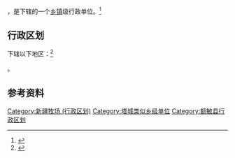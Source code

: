 {{中国乡级行政区|65/42/21/404/000}}

'''{{PAGENAMEBASE}}'''，是{{PRC admin/fullname|65/42/21/404/000|3}}下辖的一个[[乡镇|乡镇]]级行政单位。<ref>{{PRC admin/ref sgc|{{PRC admin/parent|65/42/21/404/000}}}}</ref>

== 行政区划 ==

{{PAGENAMEBASE}}下辖以下地区：<ref>{{PRC admin/ref sgc|65/42/21/404/000}}</ref>

{{PRC admin/children|65/42/21/404/000}}。

== 参考资料 ==

{{reflist}}

{{额敏县行政区划}}
{{新疆行政区划小作品}}

[[Category:新疆牧场_(行政区划)|Category:新疆牧场 (行政区划)]]
[[Category:塔城类似乡级单位|Category:塔城类似乡级单位]]
[[Category:额敏县行政区划|Category:额敏县行政区划]]